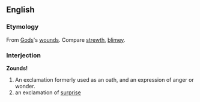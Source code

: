 ==English==

===Etymology===
From [[Gods]]'s [[wound]]s. Compare [[strewth]], [[blimey]].

===Interjection===
'''Zounds!'''
#An exclamation formerly used as an oath, and an expression of anger or wonder.
#an exclamation of [[surprise]]